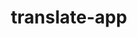 ---
title: "translate-app"
url: https://translate-app-enzoacostab.vercel.app/
img: /images/translate-app.png
repository: https://github.com/enzoacostab/dev-challenges-4/tree/main/translate-app
published: true
---